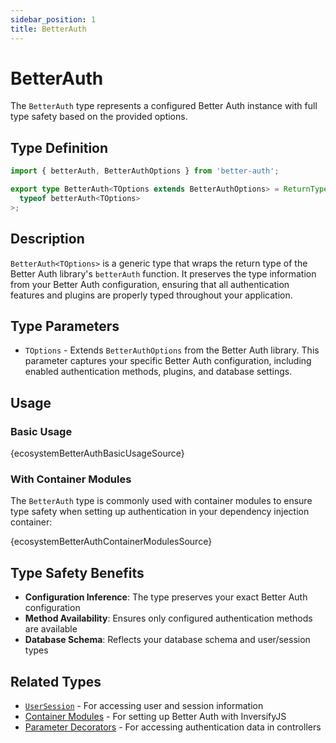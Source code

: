 ```yaml
---
sidebar_position: 1
title: BetterAuth
---
```


# BetterAuth

The `BetterAuth` type represents a configured Better Auth instance with full type safety based on the provided options.

## Type Definition

```typescript
import { betterAuth, BetterAuthOptions } from 'better-auth';

export type BetterAuth<TOptions extends BetterAuthOptions> = ReturnType<
  typeof betterAuth<TOptions>
>;
```

## Description

`BetterAuth<TOptions>` is a generic type that wraps the return type of the Better Auth library's `betterAuth` function. It preserves the type information from your Better Auth configuration, ensuring that all authentication features and plugins are properly typed throughout your application.

## Type Parameters

- `TOptions` - Extends `BetterAuthOptions` from the Better Auth library. This parameter captures your specific Better Auth configuration, including enabled authentication methods, plugins, and database settings.

## Usage

### Basic Usage

<CodeBlock language="typescript">{ecosystemBetterAuthBasicUsageSource}</CodeBlock>

### With Container Modules

The `BetterAuth` type is commonly used with container modules to ensure type safety when setting up authentication in your dependency injection container:

<CodeBlock language="typescript">{ecosystemBetterAuthContainerModulesSource}</CodeBlock>

## Type Safety Benefits

- **Configuration Inference**: The type preserves your exact Better Auth configuration
- **Method Availability**: Ensures only configured authentication methods are available
- **Database Schema**: Reflects your database schema and user/session types

## Related Types

- [`UserSession`](../user-session) - For accessing user and session information
- [Container Modules](../container-modules) - For setting up Better Auth with InversifyJS
- [Parameter Decorators](../decorators) - For accessing authentication data in controllers
